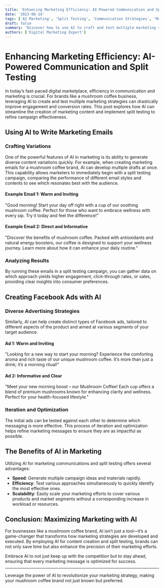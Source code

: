 ```yaml
---
title: 'Enhancing Marketing Efficiency: AI-Powered Communication and Split Testing'
date: '2023-08-14'
tags: ['AI Marketing', 'Split Testing', 'Communication Strategies', 'Mushroom Coffee']
draft: false
summary: 'Discover how to use AI to craft and test multiple marketing strategies simultaneously, maximizing efficiency and effectiveness for your mushroom coffee brand.'
authors: ['Digital Marketing Expert']
---
```


# Enhancing Marketing Efficiency: AI-Powered Communication and Split Testing

In today’s fast-paced digital marketplace, efficiency in communication and marketing is crucial. For brands like a mushroom coffee business, leveraging AI to create and test multiple marketing strategies can drastically improve engagement and conversion rates. This post explores how AI can streamline the creation of marketing content and implement split testing to refine campaign effectiveness.

## Using AI to Write Marketing Emails

### Crafting Variations

One of the powerful features of AI in marketing is its ability to generate diverse content variations quickly. For example, when creating marketing emails for a mushroom coffee brand, AI can develop multiple drafts at once. This capability allows marketers to immediately begin with a split testing campaign, comparing the performance of different email styles and contents to see which resonates best with the audience.

#### Example Email 1: Warm and Inviting
"Good morning! Start your day off right with a cup of our soothing mushroom coffee. Perfect for those who want to embrace wellness with every sip. Try it today and feel the difference!"

#### Example Email 2: Direct and Informative
"Discover the benefits of mushroom coffee. Packed with antioxidants and natural energy boosters, our coffee is designed to support your wellness journey. Learn more about how it can enhance your daily routine."

### Analyzing Results
By running these emails in a split testing campaign, you can gather data on which approach yields higher engagement, click-through rates, or sales, providing clear insights into consumer preferences.

## Creating Facebook Ads with AI

### Diverse Advertising Strategies

Similarly, AI can help create distinct types of Facebook ads, tailored to different aspects of the product and aimed at various segments of your target audience.

#### Ad 1: Warm and Inviting
"Looking for a new way to start your morning? Experience the comforting aroma and rich taste of our unique mushroom coffee. It’s more than just a drink; it’s a morning ritual!"

#### Ad 2: Informative and Clear
"Meet your new morning boost – our Mushroom Coffee! Each cup offers a blend of premium mushrooms known for enhancing clarity and wellness. Perfect for your health-focused lifestyle."

### Iteration and Optimization
The initial ads can be tested against each other to determine which messaging is more effective. This process of iteration and optimization helps refine marketing messages to ensure they are as impactful as possible.

## The Benefits of AI in Marketing

Utilizing AI for marketing communications and split testing offers several advantages:

- **Speed**: Generate multiple campaign ideas and materials rapidly.
- **Efficiency**: Test various approaches simultaneously to quickly identify the most effective ones.
- **Scalability**: Easily scale your marketing efforts to cover various products and market segments without a corresponding increase in workload or resources.

## Conclusion: Maximizing Marketing with AI

For businesses like a mushroom coffee brand, AI isn’t just a tool—it’s a game-changer that transforms how marketing strategies are developed and executed. By employing AI for content creation and split testing, brands can not only save time but also enhance the precision of their marketing efforts.

Embrace AI to not just keep up with the competition but to stay ahead, ensuring that every marketing message is optimized for success.

---

Leverage the power of AI to revolutionize your marketing strategy, making your mushroom coffee brand not just known but preferred.
